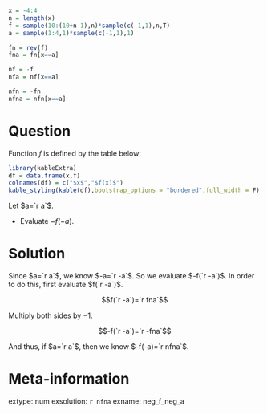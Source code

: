 ```r
x = -4:4
n = length(x)
f = sample(10:(10+n-1),n)*sample(c(-1,1),n,T)
a = sample(1:4,1)*sample(c(-1,1),1)

fn = rev(f)
fna = fn[x==a]

nf = -f
nfa = nf[x==a]

nfn = -fn
nfna = nfn[x==a]

```

Question
========

Function $f$ is defined by the table below:

```r
library(kableExtra)
df = data.frame(x,f)
colnames(df) = c("$x$","$f(x)$")
kable_styling(kable(df),bootstrap_options = "bordered",full_width = F)
```

Let $a=`r a`$. 

* Evaluate $-f(-a)$.


Solution
========

Since $a=`r a`$, we know $-a=`r -a`$. So we evaluate $-f(`r -a`)$. In order to do this, first evaluate $f(`r -a`)$. 

$$f(`r -a`)=`r fna`$$

Multiply both sides by $-1$.

$$-f(`r -a`)=`r -fna`$$

And thus, if $a=`r a`$, then we know $-f(-a)=`r nfna`$.


Meta-information
============
extype: num
exsolution: `r nfna`
exname: neg_f_neg_a